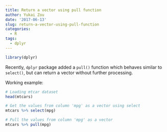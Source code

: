 ```yaml
---
title: Return a vector using pull function
author: Yukai Zou
date: '2017-06-13'
slug: return-a-vector-using-pull-function
categories:
  - R
tags:
  - dplyr
---
```


```r
library(dplyr)
```

Recently, `dplyr` package added a `pull()` function which behaves similar to `select()`, but can return a vector without further processing.

Working example:

```r
# Loading mtcar dataset
head(mtcars)

# Get the values from column 'mpg' as a vector using select
mtcars %>% select(mpg)

# Pull the values from column 'mpg' as a vector
mtcars %>% pull(mpg)
```


